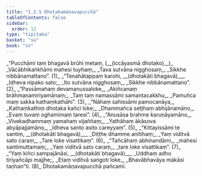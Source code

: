 ```yaml
---
title: "1.2.5 Dhotakamāṇavapucchā"
tableOfContents: false
sidebar:
  order: 12
type: "tipitaka"
basket: "su"
book: "cn"
---
```



<DynamicBreadcrumb />

<Division number="86" book="cn" bookNo="25" page="10">

<Paragraph number="92" type="verses" book="cn">
_“Pucchāmi taṃ bhagavā brūhi metaṃ, (__(iccāyasmā dhotako)__)_  
_Vācābhikaṅkhāmi mahesi tuyhaṃ;_  
_Tava sutvāna nigghosaṃ,_  
_Sikkhe nibbānamattano”. (1)_  

</Paragraph>

</Division>
<Division number="87" book="cn" bookNo="25" page="10">

<Paragraph number="93" type="verses" book="cn">
_“Tenahātappaṃ karohi, __(dhotakāti bhagavā)___  
_Idheva nipako sato;_  
_Ito sutvāna nigghosaṃ,_  
_Sikkhe nibbānamattano”. (2)_  

</Paragraph>

</Division>
<Division number="88" book="cn" bookNo="25" page="10">

<Paragraph number="94" type="verses" book="cn">
_“Passāmahaṃ devamanussaloke,_  
_Akiñcanaṃ brāhmaṇamiriyamānaṃ;_  
_Taṃ taṃ namassāmi samantacakkhu,_  
_Pamuñca maṃ sakka kathaṃkathāhi”. (3)_  

</Paragraph>

</Division>
<Division number="89" book="cn" bookNo="25" page="11">

<Paragraph number="95" type="verses" book="cn">
_“Nāhaṃ sahissāmi pamocanāya,_  
_Kathaṃkathiṃ dhotaka kañci loke;_  
_Dhammañca seṭṭhaṃ abhijānamāno,_  
_Evaṃ tuvaṃ oghamimaṃ taresi”. (4)_  

</Paragraph>

</Division>
<Division number="90" book="cn" bookNo="25" page="11">

<Paragraph number="96" type="verses" book="cn">
_“Anusāsa brahme karuṇāyamāno,_  
_Vivekadhammaṃ yamahaṃ vijaññaṃ;_  
_Yathāhaṃ ākāsova abyāpajjamāno,_  
_Idheva santo asito careyyaṃ”. (5)_  

</Paragraph>

</Division>
<Division number="91" book="cn" bookNo="25" page="11">

<Paragraph number="97" type="verses" book="cn">
_“Kittayissāmi te santiṃ, __(dhotakāti bhagavā)___  
_Diṭṭhe dhamme anītihaṃ;_  
_Yaṃ viditvā sato caraṃ,_  
_Tare loke visattikaṃ”. (6)_  

</Paragraph>

</Division>
<Division number="92" book="cn" bookNo="25" page="11">

<Paragraph number="98" type="verses" book="cn">
_“Tañcāhaṃ abhinandāmi,_  
_mahesi santimuttamaṃ;_  
_Yaṃ viditvā sato caraṃ,_  
_tare loke visattikaṃ”. (7)_  

</Paragraph>

</Division>
<Division number="93" book="cn" bookNo="25" page="11">

<Paragraph number="99" type="verses" book="cn">
_“Yaṃ kiñci sampajānāsi, __(dhotakāti bhagavā)___  
_Uddhaṃ adho tiriyañcāpi majjhe;_  
_Etaṃ viditvā saṅgoti loke,_  
_Bhavābhavāya mākāsi taṇhan”ti. (8)_  


</Paragraph>
</Division>

<Paragraph number="100" type="center" book="cn">
Dhotakamāṇavapucchā pañcamī.
</Paragraph>